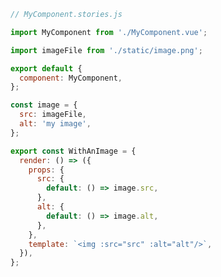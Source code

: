 ```js
// MyComponent.stories.js

import MyComponent from './MyComponent.vue';

import imageFile from './static/image.png';

export default {
  component: MyComponent,
};

const image = {
  src: imageFile,
  alt: 'my image',
};

export const WithAnImage = {
  render: () => ({
    props: {
      src: {
        default: () => image.src,
      },
      alt: {
        default: () => image.alt,
      },
    },
    template: `<img :src="src" :alt="alt"/>`,
  }),
};
```
